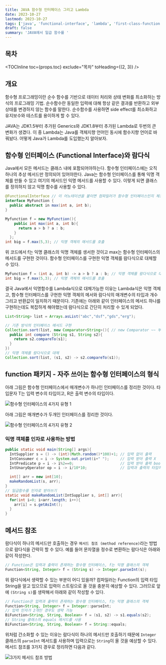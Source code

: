 ```yaml
---
title: JAVA 함수형 인터페이스 그리고 Lambda
date: 2023-10-27
lastmod: 2023-10-27
tags: ['java', 'functional-interface', 'lambda', 'first-class-function']
draft: false
summary: 'JAVA에서 일급 함수를 '
---
```


## 목차

<TOCInline toc={props.toc} exclude="목차" toHeading={(2, 3)} />

## 개요

함수형 프로그래밍이란 순수 함수를 기반으로 데이터 처리와 상태 변화를 최소화하는 방식의 프로그래밍 기법. 순수함수란 동일한 입력에 대해 항상 같은 결과를 반환하고 외부 상태를 변경하지 않는 함수를 말한다.
순수함수를 사용하면 side effect를 최소화하고 유지보수와 테스트를 용이하게 할 수 있다.

JAVA는 JDK1.5부터 추가된 Generics와 JDK1.8부터 추가된 Lambda로 두번의 큰 변화가 생겼다. 이 중 Lambda는 Java를 객체지향 언어인 동시에 함수지향 언어로 바꿔놨다.
어떻게 Java가 Lambda를 도입했는지 알아보자.

## 함수형 인터페이스 (Functional Interface)와 람다식

Java에서 모든 메서드는 클래스 내에 포함되어야하는다. 함수형 인터페이스에는 오직 하나의 추상 메서드만 정의되어 있어야한다.
Java는 함수형 인터페이스를 통해 익명 객체를 만들 수 있고 여기의 메서드인 익명 메서드를 사용할 수 있다.
이렇게 되면 클래스를 정의하지 않고 익명 함수를 사용할 수 있다.

```java:functionalInterface.java
@FunctionalInterface // 이 어노테이션을 붙이면 컴파일러가 함수형 인터페이스인지 체크해준다.
interface MyFunction {
  public abstract in max(int a, int b);
}

Myfunction f = new MyFunction(){
    public int max(int a, int b){
      return a > b ? a : b;
    }
  };
int big = f.max(5,3); // 익명 객체의 매서드를 호출
```

위 코드에서 f는 익명 클래스의 익명 객체를 생서한 것이고 max는 함수형 인터페이스의 메서드를 구현한 것이다.
함수형 인터페이스를 구현한 익명 객체를 람다식으로 대체할 수 있다.

```java
MyFunction f = (int a, int b) -> a > b ? a : b; // 익명 객체를 람다식으로 대체
int big = f.max(5,3); // 익명 객체의 매서드를 호출
```

결국 Java에서 익명함수를 Lambda식으로 대체가능한 이유는
Lambda식은 익명 객체고, 함수형 인터페이스를 구현한 익명 객체의 메서와 람다식의 매개변수의 타입과 개수 그리고 반환값이 일치하기 때문이다.
기존에는 아래와 같이 인터페이스의 메서드 하나를 구현하는데도 복잡하게 해야했는데 람다식으로 간단히 처리할 수 있게 되었다.

```java
List<String> list = Arrays.asList("abc","dsf","gds","erg");

// 기존 방식의 인터페이스 메서드 구현
Collection.sort(list, new Comparator<String>(){ // new Comparator ~~ 부터 익명 객체
  public int compare (String s1, String s2){
    return s2.compareTo(s1);
  }
})
// 익명 객체를 람다식으로 대체
Collection.sort(list, (s1, s2) -> s2.compareTo(s1));
```

## function 패키지 - 자주 쓰이는 함수형 인터페이스의 형식

아래 그림은 함수형 인터페이스에서 매개변수가 하나인 인터페이스를 정리한 것이다. 타입문자 T는 입력 변수의 타입이고, R은 출력 변수의 타입이다.

<img alt="함수형 인터페이스의 4가지 유형 1" src="/static/images/java/java-functional-4type.png" />

아래 그림은 매개변수가 두개인 인터페이스를 정리한 것이다.

<img alt="함수형 인터페이스의 4가지 유형 2" src="/static/images/java/java-functional-4type2.png" />

### 익명 객체를 인자로 사용하는 방법

```java
public static void main(String[] args){
  IntSupplier s = () -> (int)(Math.random()*100)+1; // 입력 없이 출력
  IntConsumer c = i -> System.out.print(i+" ");     // 입력 받아 출력 X
  IntPredicate p = i -> i%2==0;                     // 입력 받아 출력 boolean
  IntUnaryOperator op = i -> i/10*10;               // 입력과 출력의 타입이 동일

  int[] arr = new int[10];
  makeRandomList(s, arr);
}
// 일급함수를 인자로 받아쓰기
static void makeRandomList(IntSupplier s, int[] arr){
  for(int i=0; i<arr.length; i++){
    arr[i] = s.getAsInt();
  }
}
```

## 메서드 참조

람다식이 하나의 메서드만 호출하는 경우 `메서드 참조 (method reference)`라는 방법으로 람다식을 간략히 할 수 있다.
예를 들어 문자열을 정수로 변환하는 람다식은 아래와 같이 작성한다.

```java:String2Int.java
// Function은 입력과 출력이 존재하는 함수형 인터페이스, f는 익명 클래스의 객체
Function<String, Integer> f = (String s) -> Integer.parseInt(s);
```

위 람다식에서 생략할 수 있는 부분이 어디 있을까?
컴파일러는 Function의 입력 타입 String을 알고 있으므로 입력이 스트링으로 올 것을 충분히 예상할 수 있다. 그러므로 앞에 `(String s)`를 생략해서 아래와 같이 작성할 수 있다.

```java:String2IntShort.java
// Function은 입력과 출력이 존재하는 함수형 인터페이스, f는 익명 클래스의 객체
Function<String, Integer> f = Integer::parseInt;
// 입력 인자가 2개인 경우도 생략 가능
BiFunction<String, String, Boolean> f = (s1, s2) -> s1.equals(s2);
// String 클래스의 equals 메서드를 사용
BiFunction<String, String, Boolean> f = String::equals;
```

위처럼 간소화할 수 있는 이유는 람다식이 하나의 메서드만 호출하기 때문에 `Integer` 클래스의 `parseInt` 메서드를 사용하며 입력으로는 `String`이 올 것을 예상할 수 있다.
메서드 참조를 3가지 경우로 정리하면 다음과 같다.

<img alt="3가지 메서드 참조 방법" src="/static/images/java/java-method-ref.png" />
